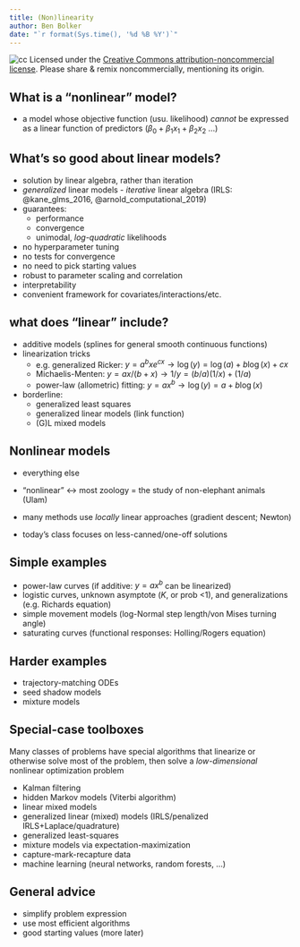 ```yaml
---
title: (Non)linearity
author: Ben Bolker
date: "`r format(Sys.time(), '%d %B %Y')`"
---
```


![cc](pix/cc-attrib-nc.png)
Licensed under the 
[Creative Commons attribution-noncommercial license](http://creativecommons.org/licenses/by-nc/3.0/).
Please share \& remix noncommercially, mentioning its origin.

## What is a "nonlinear" model?

- a model whose objective function (usu. likelihood) *cannot* be expressed as a linear function of predictors ($\beta_0 + \beta_1 x_1 + \beta_2 x_2$ ...)

## What's so good about linear models?

- solution by linear algebra, rather than iteration
- *generalized* linear models - *iterative* linear algebra (IRLS: @kane_glms_2016, @arnold_computational_2019)
- guarantees:
     - performance
	 - convergence
	 - unimodal, *log-quadratic* likelihoods
- no hyperparameter tuning
- no tests for convergence
- no need to pick starting values
- robust to parameter scaling and correlation
- interpretability
- convenient framework for covariates/interactions/etc.

## what does "linear" include?

- additive models (splines for general smooth continuous functions)
- linearization tricks 
     - e.g. generalized Ricker: $y = a^b x e^{cx} \to \log(y) = \log(a) + b \log(x) + c x$
	 - Michaelis-Menten: $y = ax/(b+x) \to 1/y = (b/a) (1/x) + (1/a)$
	 - power-law (allometric) fitting: $y=ax^b \to \log(y) = a + b \log(x)$
- borderline:
    - generalized least squares
    - generalized linear models (link function)
    - (G)L mixed models

## Nonlinear models

- everything else 

- "nonlinear" $\leftrightarrow$ most zoology = the study of non-elephant animals (Ulam)
- many methods use *locally* linear approaches (gradient descent; Newton)
- today's class focuses on less-canned/one-off solutions

## Simple examples

- power-law curves (if additive: $y=ax^b$ can be linearized)
- logistic curves, unknown asymptote ($K$, or prob <1), and generalizations (e.g. Richards equation)
- simple movement models (log-Normal step length/von Mises turning angle)
- saturating curves (functional responses: Holling/Rogers equation)

## Harder examples

- trajectory-matching ODEs
- seed shadow models
- mixture models

## Special-case toolboxes

Many classes of problems have special algorithms that linearize or otherwise solve most of the problem, then solve a *low-dimensional* nonlinear optimization problem

- Kalman filtering
- hidden Markov models (Viterbi algorithm)
- linear mixed models
- generalized linear (mixed) models (IRLS/penalized IRLS+Laplace/quadrature)
- generalized least-squares
- mixture models via expectation-maximization
- capture-mark-recapture data
- machine learning (neural networks, random forests, ...)

## General advice

- simplify problem expression
- use most efficient algorithms
- good starting values (more later)




